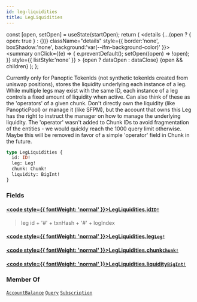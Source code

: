 ```yaml
---
id: leg-liquidities
title: LegLiquidities
---
```









  const [open, setOpen] = useState(startOpen);
  return (
    <details {...(open ? { open: true } : {})} className="details" style={{ border:'none', boxShadow:'none', background:'var(--ifm-background-color)' }}>
      <summary
        onClick={(e) => {
          e.preventDefault();
          setOpen((open) => !open);
        }}
        style={{ listStyle:'none' }}
      >
      {open ? dataOpen : dataClose}
      </summary>
      {open && children}
    </details>
  );
};








 Currently only for Panoptic TokenIds (not synthetic tokenIds created from uniswap positions), stores the liquidity underlying each instance of a leg. While multiple legs may exist with the same ID, each instance of a leg controls a fixed amount of liquidity when active. Can also think of these as the 'operators' of a given chunk. Don't directly own the liquidity (like PanopticPool) or manage it (like SFPM), but the account that owns this Leg has the right to instruct the manager on how to manage the underlying liquidity. The 'operator' wasn't added to Chunk IDs to avoid fragmentation of the entities - we would quickly reach the 1000 query limit otherwise. Maybe this will be removed in favor of a simple 'operator' field in Chunk in the future. 


```graphql
type LegLiquidities {
  id: ID!
  leg: Leg!
  chunk: Chunk!
  liquidity: BigInt!
}
```




### Fields

#### [<code style={{ fontWeight: 'normal' }}>LegLiquidities.<b>id</b></code>](#)<Bullet />[`ID!`](/docs/subgraph-generated/types/scalars/id) <Badge class="badge badge--secondary" text="non-null"/> <Badge class="badge badge--secondary" text="scalar"/> 
> 
> 
>  leg id + '#' + txnHash + '#' + logIndex 
> 

#### [<code style={{ fontWeight: 'normal' }}>LegLiquidities.<b>leg</b></code>](#)<Bullet />[`Leg!`](/docs/subgraph-generated/types/objects/leg) <Badge class="badge badge--secondary" text="non-null"/> <Badge class="badge badge--secondary" text="object"/> 
> 
> 
> 
> 

#### [<code style={{ fontWeight: 'normal' }}>LegLiquidities.<b>chunk</b></code>](#)<Bullet />[`Chunk!`](/docs/subgraph-generated/types/objects/chunk) <Badge class="badge badge--secondary" text="non-null"/> <Badge class="badge badge--secondary" text="object"/> 
> 
> 
> 
> 

#### [<code style={{ fontWeight: 'normal' }}>LegLiquidities.<b>liquidity</b></code>](#)<Bullet />[`BigInt!`](/docs/subgraph-generated/types/scalars/big-int) <Badge class="badge badge--secondary" text="non-null"/> <Badge class="badge badge--secondary" text="scalar"/> 
> 
> 
> 
> 





### Member Of

[`AccountBalance`](/docs/subgraph-generated/types/objects/account-balance)  <Badge class="badge badge--secondary" text="object"/><Bullet />[`Query`](/docs/subgraph-generated/types/objects/query)  <Badge class="badge badge--secondary" text="object"/><Bullet />[`Subscription`](/docs/subgraph-generated/types/objects/subscription)  <Badge class="badge badge--secondary" text="object"/>

